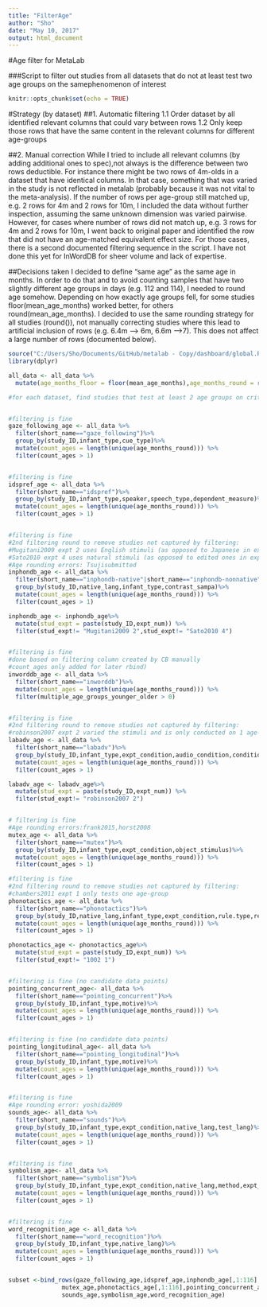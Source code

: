 ```yaml
---
title: "FilterAge"
author: "Sho"
date: "May 10, 2017"
output: html_document
---
```


#Age filter for MetaLab

###Script to filter out studies from all datasets that do not at least test two age groups on the samephenomenon of interest
```r
knitr::opts_chunk$set(echo = TRUE)
```


#Strategy (by dataset)
##1. Automatic filtering
1.1 Order dataset by all identified relevant columns that could vary between rows
1.2 Only keep those rows that have the same content in the relevant columns for different age-groups


##2. Manual correction
While I tried to include all relevant columns (by adding additional ones to spec),not always is the difference between two rows deductible. For instance there might be two rows of 4m-olds in a dataset that have identical columns. In that case, something that was varied in the study is not reflected in metalab (probably because it was not vital to the meta-analysis).
If the number of rows per age-group still matched up, e.g. 2 rows for 4m and 2 rows for 10m, I included the data without further inspection, assuming the same unknown dimension was varied pairwise.
However, for cases where number of rows did not match up, e.g. 3 rows for 4m and 2 rows for 10m, I went back to original paper and identified the row that did not have an age-matched equivalent effect size. For those cases, there is a second documented filtering sequence in the script.
I have not done this yet for InWordDB for sheer volume and lack of expertise.

##Decisions taken 
I decided to define "same age" as the same age in months. In order to do that and to avoid counting samples that have two slightly different age groups in days (e.g. 112 and 114), I needed to round age somehow. Depending on how exactly age groups fell, for some studies floor(mean_age_months) worked better, for others round(mean_age_months). I decided to use the same rounding strategy for all studies (round()), not manually correcting studies where this lead to artificial inclusion of rows (e.g. 6.4m --> 6m, 6.6m -->7). This does not affect a large number of rows (documented below).

```r
source("C:/Users/Sho/Documents/GitHub/metalab - Copy/dashboard/global.R", chdir = TRUE)
library(dplyr)

all_data <- all_data %>% 
  mutate(age_months_floor = floor(mean_age_months),age_months_round = round(mean_age_months,0))

#for each dataset, find studies that test at least 2 age groups on critical thing


#filtering is fine
gaze_following_age <- all_data %>%
  filter(short_name=="gaze_following")%>%
  group_by(study_ID,infant_type,cue_type)%>%
  mutate(count_ages = length(unique(age_months_round))) %>%
  filter(count_ages > 1)


#filtering is fine
idspref_age <- all_data %>%
  filter(short_name=="idspref")%>%
  group_by(study_ID,infant_type,speaker,speech_type,dependent_measure)%>%
  mutate(count_ages = length(unique(age_months_round))) %>%
  filter(count_ages > 1)


#filtering is fine
#2nd filtering round to remove studies not captured by filtering:
#Mugitani2009 expt 2 uses English stimuli (as opposed to Japanese in expt 3 and 4); only 1 age-group
#Sato2010 expt 4 uses natural stimuli (as opposed to edited ones in expts 1-3); only 1 age-group
#Age rounding errors: Tsujisubmitted
inphondb_age <- all_data %>%
  filter(short_name=="inphondb-native"|short_name=="inphondb-nonnative")%>%
  group_by(study_ID,native_lang,infant_type,contrast_sampa)%>%
  mutate(count_ages = length(unique(age_months_round))) %>%
  filter(count_ages > 1)

inphondb_age <- inphondb_age%>%
  mutate(stud_expt = paste(study_ID,expt_num)) %>%
  filter(stud_expt!= "Mugitani2009 2",stud_expt!= "Sato2010 4")


#filtering is fine
#done based on filtering column created by CB manually
#count_ages only added for later rbind)
inworddb_age <- all_data %>%
  filter(short_name=="inworddb")%>%
  mutate(count_ages = length(unique(age_months_round))) %>%
  filter(multiple_age_groups_younger_older > 0)


#filtering is fine
#2nd filtering round to remove studies not captured by filtering:
#robinson2007 expt 2 varied the stimuli and is only conducted on 1 age-group
labadv_age <- all_data %>%
  filter(short_name=="labadv")%>%
  group_by(study_ID,infant_type,expt_condition,audio_condition,condition_type)%>%
  mutate(count_ages = length(unique(age_months_round))) %>%
  filter(count_ages > 1)

labadv_age <- labadv_age%>%
  mutate(stud_expt = paste(study_ID,expt_num)) %>%
  filter(stud_expt!= "robinson2007 2")


# filtering is fine
#Age rounding errors:frank2015,horst2008
mutex_age <- all_data %>%
  filter(short_name=="mutex")%>%
  group_by(study_ID,infant_type,expt_condition,object_stimulus)%>%
  mutate(count_ages = length(unique(age_months_round))) %>%
  filter(count_ages > 1)

#filtering is fine
#2nd filtering round to remove studies not captured by filtering:
#chambers2011 expt 1 only tests one age-group
phonotactics_age <- all_data %>%
  filter(short_name=="phonotactics")%>%
  group_by(study_ID,native_lang,infant_type,expt_condition,rule.type,repetitions,types,tokens)%>%
  mutate(count_ages = length(unique(age_months_round))) %>%
  filter(count_ages > 1)

phonotactics_age <- phonotactics_age%>%
  mutate(stud_expt = paste(study_ID,expt_num)) %>%
  filter(stud_expt!= "1002 1")


#filtering is fine (no candidate data points)
pointing_concurrent_age<- all_data %>%
  filter(short_name=="pointing_concurrent")%>%
  group_by(study_ID,infant_type,motive)%>%
  mutate(count_ages = length(unique(age_months_round))) %>%
  filter(count_ages > 1)


#filtering is fine (no candidate data points)
pointing_longitudinal_age<- all_data %>%
  filter(short_name=="pointing_longitudinal")%>%
  group_by(study_ID,infant_type,motive)%>%
  mutate(count_ages = length(unique(age_months_round))) %>%
  filter(count_ages > 1)


#filtering is fine
#Age rounding error: yoshida2009
sounds_age<- all_data %>%
  filter(short_name=="sounds")%>%
  group_by(study_ID,infant_type,expt_condition,native_lang,test_lang)%>%
  mutate(count_ages = length(unique(age_months_round))) %>%
  filter(count_ages > 1)


#filtering is fine
symbolism_age<- all_data %>%
  filter(short_name=="symbolism")%>%
  group_by(study_ID,infant_type,expt_condition,native_lang,method,expt_condition2,word_round,word_spiky)%>%
  mutate(count_ages = length(unique(age_months_round))) %>%
  filter(count_ages > 1)


#filtering is fine
word_recognition_age <- all_data %>%
  filter(short_name=="word_recognition")%>%
  group_by(study_ID,infant_type,native_lang)%>%
  mutate(count_ages = length(unique(age_months_round))) %>%
  filter(count_ages > 1)


subset <-bind_rows(gaze_following_age,idspref_age,inphondb_age[,1:116],inworddb_age,labadv_age[,1:116],
               mutex_age,phonotactics_age[,1:116],pointing_concurrent_age,pointing_longitudinal_age,
               sounds_age,symbolism_age,word_recognition_age)

```

